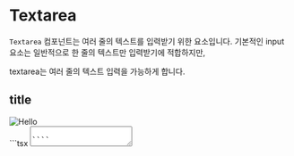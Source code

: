 
# Textarea

`Textarea` 컴포넌트는 여러 줄의 텍스트를 입력받기 위한 요소입니다. 기본적인 input 요소는 일반적으로 한 줄의 텍스트만 입력받기에 적합하지만,

textarea는 여러 줄의 텍스트 입력을 가능하게 합니다.

## title

<div
  style={{
    border: "0.5px solid gray",
    borderRadius: "8px",
    display: "flex",
    justifyContent: "center",
    alignItems: "center",
    padding: "32px",
  }}
>
  <Image src="/title/title.svg" alt="Hello" width={500} height={500} />
</div>
```tsx

<Textarea mode="title" />

````

<br />
<br />

## content

<div
  style={{
    border: "0.5px solid gray",
    borderRadius: "8px",
    display: "flex",
    justifyContent: "center",
    alignItems: "center",
    padding: "32px",
  }}
>
  <Image src="/Textarea/Default.svg" alt="Hello" width={500} height={1000} />

</div>

```tsx

<Textarea mode="content"/>

````

<br />
<br />

## Disabled

<div
  style={{
    border: "0.5px solid gray",
    borderRadius: "8px",
    display: "flex",
    justifyContent: "center",
    alignItems: "center",
    padding: "32px",
  }}
>
  <Image src="/Textarea/Disabled.svg" alt="Hello" width={500} height={1000} />

</div>

```tsx
<Textarea mode="content" disabled />
```
